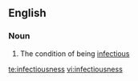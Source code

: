 ==English==

===Noun===
{{en-noun|-}}

# The condition of being [[infectious]]

[[te:infectiousness]]
[[vi:infectiousness]]